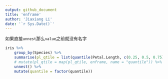 ```yaml
---
output: github_document
title: 'enframe'
author: 'Jiaxiang Li'
date: '`r Sys.Date()`'
---
```


如果直接`unnest`那么`value`之前就没有名字

```r
iris %>%
    group_by(Species) %>%
    summarise(pl_qtile = list(quantile(Petal.Length, c(0.25, 0.5, 0.75)))) %>%
    # mutate(pl_qtile = map(pl_qtile, enframe, name = "quantile")) %>%
    unnest() %>%
    mutate(quantile = factor(quantile))
```

